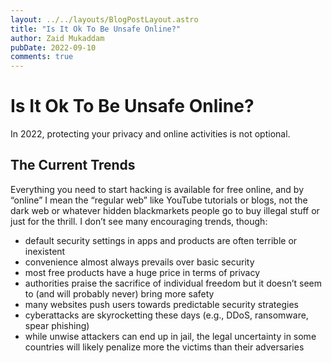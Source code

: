 ```yaml
---
layout: ../../layouts/BlogPostLayout.astro
title: "Is It Ok To Be Unsafe Online?"
author: Zaid Mukaddam
pubDate: 2022-09-10
comments: true
---
```


# Is It Ok To Be Unsafe Online?

In 2022, protecting your privacy and online activities is not optional.

## The Current Trends

Everything you need to start hacking is available for free online, and by “online” I mean the “regular web” like YouTube tutorials or blogs, not the dark web or whatever hidden blackmarkets people go to buy illegal stuff or just for the thrill. I don’t see many encouraging trends, though:

- default security settings in apps and products are often terrible or inexistent
- convenience almost always prevails over basic security
- most free products have a huge price in terms of privacy
- authorities praise the sacrifice of individual freedom but it doesn’t seem to (and will probably never) bring more safety
- many websites push users towards predictable security strategies
- cyberattacks are skyrocketting these days (e.g., DDoS, ransomware, spear phishing)
- while unwise attackers can end up in jail, the legal uncertainty in some countries will likely penalize more the victims than their adversaries
